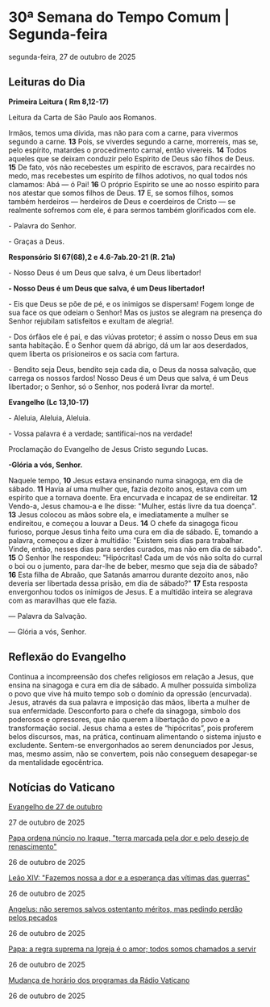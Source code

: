 
# 30ª Semana do Tempo Comum | Segunda-feira

segunda-feira, 27 de outubro de 2025

## Leituras do Dia

**Primeira Leitura (** **Rm 8,12-17)**

Leitura da Carta de São Paulo aos Romanos.

Irmãos, temos uma dívida, mas não para com a carne, para vivermos segundo a carne. **13** Pois, se viverdes segundo a carne, morrereis, mas se, pelo espírito, matardes o procedimento carnal, então vivereis. **14** Todos aqueles que se deixam conduzir pelo Espírito de Deus são filhos de Deus. **15** De fato, vós não recebestes um espírito de escravos, para recairdes no medo, mas recebestes um espírito de filhos adotivos, no qual todos nós clamamos: Abá — ó Pai! **16** O próprio Espírito se une ao nosso espírito para nos atestar que somos filhos de Deus. **17** E, se somos filhos, somos também herdeiros — herdeiros de Deus e coerdeiros de Cristo — se realmente sofremos com ele, é para sermos também glorificados com ele.

\- Palavra do Senhor.

\- Graças a Deus.

**Responsório** **Sl 67(68),2 e 4.6-7ab.20-21 (R. 21a)**

\- Nosso Deus é um Deus que salva, é um Deus libertador!

**\- Nosso Deus é um Deus que salva, é um Deus libertador!**

\- Eis que Deus se põe de pé, e os inimigos se dispersam! Fogem longe de sua face os que odeiam o Senhor! Mas os justos se alegram na presença do Senhor rejubilam satisfeitos e exultam de alegria!.

\- Dos órfãos ele é pai, e das viúvas protetor; é assim o nosso Deus em sua santa habitação. É o Senhor quem dá abrigo, dá um lar aos deserdados, quem liberta os prisioneiros e os sacia com fartura.

\- Bendito seja Deus, bendito seja cada dia, o Deus da nossa salvação, que carrega os nossos fardos! Nosso Deus é um Deus que salva, é um Deus libertador; o Senhor, só o Senhor, nos poderá livrar da morte!.

**Evangelho (Lc 13,10-17)**

\- Aleluia, Aleluia, Aleluia.

\- Vossa palavra é a verdade; santificai-nos na verdade!

Proclamação do Evangelho de Jesus Cristo segundo Lucas.

**\-Glória a vós, Senhor.**

Naquele tempo, **10** Jesus estava ensinando numa sinagoga, em dia de sábado. **11** Havia aí uma mulher que, fazia dezoito anos, estava com um espírito que a tornava doente. Era encurvada e incapaz de se endireitar. **12** Vendo-a, Jesus chamou-a e lhe disse: "Mulher, estás livre da tua doença". **13** Jesus colocou as mãos sobre ela, e imediatamente a mulher se endireitou, e começou a louvar a Deus. **14** O chefe da sinagoga ficou furioso, porque Jesus tinha feito uma cura em dia de sábado. E, tomando a palavra, começou a dizer à multidão: "Existem seis dias para trabalhar. Vinde, então, nesses dias para serdes curados, mas não em dia de sábado". **15** O Senhor lhe respondeu: "Hipócritas! Cada um de vós não solta do curral o boi ou o jumento, para dar-lhe de beber, mesmo que seja dia de sábado? **16** Esta filha de Abraão, que Satanás amarrou durante dezoito anos, não deveria ser libertada dessa prisão, em dia de sábado?" **17** Esta resposta envergonhou todos os inimigos de Jesus. E a multidão inteira se alegrava com as maravilhas que ele fazia.

 — Palavra da Salvação.

 — Glória a vós, Senhor.

## Reflexão do Evangelho

 Continua a incompreensão dos chefes religiosos em relação a Jesus, que ensina na sinagoga e cura em dia de sábado. A mulher possuída simboliza o povo que vive há muito tempo sob o domínio da opressão (encurvada). Jesus, através da sua palavra e imposição das mãos, liberta a mulher de sua enfermidade. Desconforto para o chefe da sinagoga, símbolo dos poderosos e opressores, que não querem a libertação do povo e a transformação social. Jesus chama a estes de “hipócritas”, pois proferem belos discursos, mas, na prática, continuam alimentando o sistema injusto e excludente. Sentem-se envergonhados ao serem denunciados por Jesus, mas, mesmo assim, não se convertem, pois não conseguem desapegar-se da mentalidade egocêntrica.

## Notícias do Vaticano

[Evangelho de 27 de outubro](https://www.vaticannews.va/pt/igreja/news/2025-10/evangelho-27-outubro-2025-dom-mario-spaki.html) 

27 de outubro de 2025

[Papa ordena núncio no Iraque, "terra marcada pela dor e pelo desejo de renascimento"](https://www.vaticannews.va/pt/papa/news/2025-10/papa-leao-xiv-missa-ordenacao-episcopal-wachowski.html) 

26 de outubro de 2025

[Leão XIV: "Fazemos nossa a dor e a esperança das vítimas das guerras"](https://www.vaticannews.va/pt/papa/news/2025-10/papa-leao-xiv-angelus-apelos-paz-mexico.html) 

26 de outubro de 2025

[Angelus: não seremos salvos ostentanto méritos, mas pedindo perdão pelos pecados](https://www.vaticannews.va/pt/papa/news/2025-10/papa-leao-xiv-angelus-26-outubro-2025.html) 

26 de outubro de 2025

[Papa: a regra suprema na Igreja é o amor; todos somos chamados a servir](https://www.vaticannews.va/pt/papa/news/2025-10/papa-leao-xiv-missa-jubileu-equipes-sinodais.html) 

26 de outubro de 2025

[Mudança de horário dos programas da Rádio Vaticano](https://www.vaticannews.va/pt/vaticano/news/2025-10/mudanca-horario-programas-da-radio-vaticano.html) 

26 de outubro de 2025